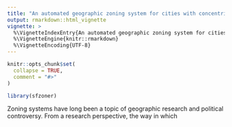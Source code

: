 ```yaml
---
title: "An automated geographic zoning system for cities with concentric segmented annuli"
output: rmarkdown::html_vignette
vignette: >
  %\VignetteIndexEntry{An automated geographic zoning system for cities with concentric segmented annuli}
  %\VignetteEngine{knitr::rmarkdown}
  %\VignetteEncoding{UTF-8}
---
```


```r
knitr::opts_chunk$set(
  collapse = TRUE,
  comment = "#>"
)
```

```r
library(sfzoner)
```

Zoning systems have long been a topic of geographic research and political controversy.
From a research perspective, the way in which

